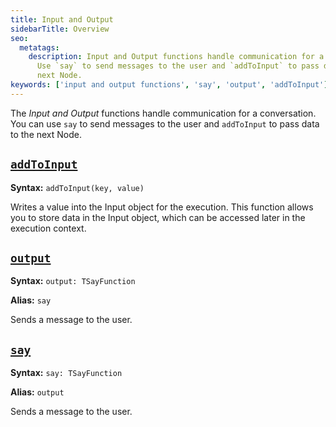```yaml
---
title: Input and Output
sidebarTitle: Overview
seo:
  metatags:
    description: Input and Output functions handle communication for a conversation.
      Use `say` to send messages to the user and `addToInput` to pass data to the
      next Node.
keywords: ['input and output functions', 'say', 'output', 'addToInput']
---
```


The _Input and Output_ functions handle communication for a conversation.
You can use `say` to send messages to the user and `addToInput` to pass data to the next Node.

## [`addToInput`](/ai/for-developers/function-reference/input-and-output/addToInput)

**Syntax:** `addToInput(key, value)`

Writes a value into the Input object for the execution.
This function allows you to store data in the Input object, which can be accessed later in the execution context.

## [`output`](/ai/for-developers/function-reference/input-and-output/output)

**Syntax:** `output: TSayFunction`

**Alias:** `say`

Sends a message to the user.

## [`say`](/ai/for-developers/function-reference/input-and-output/say)

**Syntax:** `say: TSayFunction`

**Alias:** `output`

Sends a message to the user.